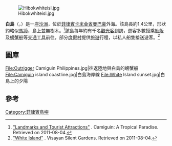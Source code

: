 [[File:Hibokwhiteisl.jpg|thumb]]

'''白島'''（{{lang-en|White Island}}，{{lang-tl|Puting Pulo}}）是一座[[沙洲|沙洲]]，位於[[菲律賓|菲律賓]][[卡米金省|卡米金省]][[曼巴豪|曼巴豪]]外海。該島長約1.4公里，形狀約略似[[馬蹄|馬蹄]]，島上並無樹木。<ref>[http://hawaiianwebmaster.com/attractions.html "Landmarks and Tourist Attractions"] {{Wayback|url=http://hawaiianwebmaster.com/attractions.html |date=20110809003936 }}. Camiguin: A Tropical Paradise. Retrieved on 2011-08-04.</ref>該島每年約有千名[[觀光客|觀光客]]到訪，遊客多數搭乘[[舢舨|舢舨]]及[[螃蟹船|螃蟹船]]等[[交通工具|交通工具]]前往，部分[[度假村|度假村]]提供[[旅遊|旅遊]]行程，以私人船隻接送遊客。<ref>[http://www.silent-gardens.com/camiguin-white.php "White Island"] {{webarchive|url=https://web.archive.org/web/20110830050504/http://www.silent-gardens.com/camiguin-white.php |date=2011-08-30 }}. Visayan Silent Gardens. Retrieved on 2011-08-04.</ref>

==圖庫==
<gallery>
File:Outrigger Camiguin Philippines.jpg|往返陸地與白島的螃蟹船
File:Camiguin island coastline.jpg|白島海岸線
File:White Island sunset.jpg|白島上的夕陽
</gallery>

==參考==
{{reflist}}

{{菲律賓地理小作品}}

[[Category:菲律賓島嶼|Category:菲律賓島嶼]]